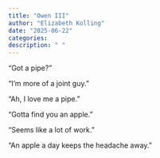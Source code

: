 ```yaml
---
title: "Owen III"
author: "Elizabeth Kolling"
date: "2025-06-22"
categories: 
description: " "
---
```


"Got a pipe?"

"I’m more of a joint guy."

"Ah, I love me a pipe."

"Gotta find you an apple."
 
"Seems like a lot of work."

"An apple a day keeps the headache away."
